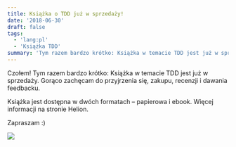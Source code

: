 ```yaml
---
title: Książka o TDD już w sprzedaży!
date: '2018-06-30'
draft: false
tags:
  - 'lang:pl'
  - 'Książka TDD'
summary: 'Tym razem bardzo krótko: Książka w temacie TDD jest już w sprzedaży. Gorąco zachęcam do przyjrzenia się, zakupu, recenzji i dawania feedbacku.'
---
```


Czołem! Tym razem bardzo krótko: Książka w temacie TDD jest już w sprzedaży. Gorąco zachęcam do przyjrzenia się, zakupu, recenzji i dawania feedbacku.

Książka jest dostępna w dwóch formatach – papierowa i ebook. Więcej informacji na stronie Helion.

Zapraszam :)

![](/static/images/blog/2018-06-30-13_50_52-ksic499garnia-internetowa-informatyczna-helion-pl-wydawnictwo-informatyczne-ksic485.png)
